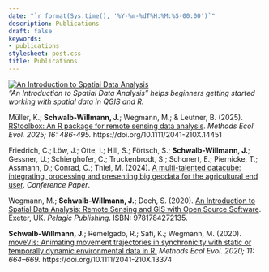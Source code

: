 ```yaml
---
date: "`r format(Sys.time(), '%Y-%m-%dT%H:%M:%S-00:00')`"
description: Publications
draft: false
keywords:
- publications
stylesheet: post.css
title: Publications
---
```


<a href="https://pelagicpublishing.com/products/an-introduction-to-spatial-data-analysis?variant=31129275498601" target="_blank">![An Introduction to Spatial Data Analysis](/img/publications.jpg)</a>
<figcaption>*"An Introduction to Spatial Data Analysis" helps beginners getting started working with spatial data in QGIS and R.*</figcaption>

Müller, K.; **Schwalb-Willmann, J.**; Wegmann, M.; & Leutner, B. (2025). [RStoolbox: An R package for remote sensing data analysis](https://doi.org/10.1111/2041-210X.14451). *Methods Ecol Evol. 2025; 16: 486-495.* https://doi.org/10.1111/2041-210X.14451

Friedrich, C.; Löw, J.; Otte, I.; Hill, S.; Förtsch, S.; **Schwalb-Willmann, J.**; Gessner, U.; Schierghofer, C.; Truckenbrodt, S.; Schonert, E.; Piernicke, T.; Assmann, D.; Conrad, C.; Thiel, M. (2024). [A multi-talented datacube: integrating, processing and presenting big geodata for the agricultural end user](https://www.researchgate.net/publication/378635392_A_multi-talented_datacube_integrating_processing_and_presenting_big_geodata_for_the_agricultural_end_user). *Conference Paper*.

Wegmann, M.; **Schwalb-Willmann, J.**; Dech, S. (2020). [An Introduction to Spatial Data Analysis: Remote Sensing and GIS with Open Source Software](https://pelagicpublishing.com/products/an-introduction-to-spatial-data-analysis?variant=31129275498601). Exeter, UK. *Pelagic Publishing*. ISBN: 9781784272135.

**Schwalb-Willmann, J.**; Remelgado, R.; Safi, K.; Wegmann, M. (2020). [moveVis: Animating movement trajectories in synchronicity with static or temporally dynamic environmental data in R.](https://doi.org/10.1111/2041-210X.13374) *Methods Ecol Evol. 2020; 11: 664–669.* https://doi.org/10.1111/2041-210X.13374